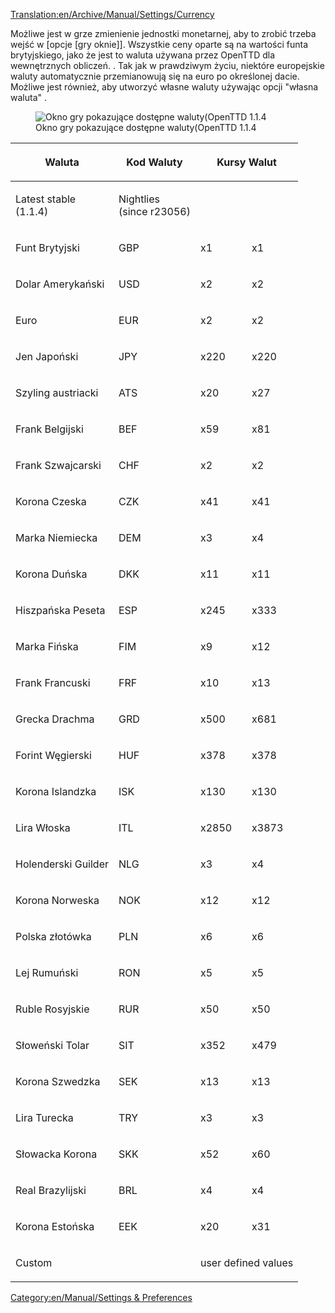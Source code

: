 [[Translation:en/Archive/Manual/Settings/Currency]]


Możliwe jest w grze zmienienie jednostki monetarnej, aby to zrobić trzeba wejść w [opcje [gry oknie]]. Wszystkie ceny oparte są na wartości funta brytyjskiego, jako że jest to waluta używana przez OpenTTD dla wewnętrznych obliczeń. . Tak jak w prawdziwym życiu, niektóre europejskie waluty automatycznie przemianowują się na euro po określonej dacie. Możliwe jest również, aby utworzyć własne waluty używając opcji "własna waluta" .

[[File:en/Archive/Manual/Settings/Currency units.png|frame|Okno gry pokazujące dostępne waluty(OpenTTD 1.1.4]]

{| {{en/Wikitable}}
|- style="background:#efefef"
! rowspan="2" | Waluta
! rowspan="2" | Kod Waluty
! colspan="2" | Kursy Walut
! rowspan="2" | Przemianowanie na Euro
|- style="background:#efefef"
! Latest stable<br>(1.1.4)
! Nightlies<br>(since r23056)
|-
| Funt Brytyjski || GBP || x1 || x1 || nigdy
|-
| Dolar Amerykański || USD || x2 || x2 || nigdy
|-
| Euro || EUR || x2 || x2 || 
|-
| Jen Japoński || JPY || x220 || x220 || nigdy
|-
| Szyling austriacki || ATS || x20 || x27 || 2002
|-
| Frank Belgijski || BEF || x59 || x81 || 2002
|-
| Frank Szwajcarski || CHF || x2 || x2 || nigdy
|-
| Korona Czeska || CZK || x41 || x41 || nigdy
|-
| Marka Niemiecka || DEM || x3 || x4 || 2002
|-
| Korona Duńska || DKK || x11 || x11 || nigdy
|-
| Hiszpańska Peseta || ESP || x245 || x333 || 2002
|-
| Marka Fińska || FIM || x9 || x12 || 2002
|-
| Frank Francuski || FRF || x10 || x13 || 2002
|-
| Grecka Drachma || GRD || x500 || x681 || 2002
|-
| Forint Węgierski || HUF || x378 || x378 || nigdy
|-
| Korona Islandzka || ISK || x130 || x130 || nigdy
|-
| Lira Włoska || ITL || x2850 || x3873 || 2002
|-
| Holenderski Guilder || NLG || x3 || x4 || 2002
|-
| Korona Norweska || NOK || x12 || x12 || nigdy
|-
| Polska złotówka || PLN || x6 || x6 || nigdy
|-
| Lej Rumuński || RON || x5 || x5 || nigdy
|-
| Ruble Rosyjskie || RUR || x50 || x50 || nigdy
|-
| Słoweński Tolar || SIT || x352 || x479 || 2007
|-
| Korona Szwedzka || SEK || x13 || x13 || nigdy
|-
| Lira Turecka || TRY || x3 || x3 || nigdy
|-
| Słowacka Korona || SKK || x52 || x60 || 2009
|-
| Real Brazylijski || BRL || x4 || x4 || nigdy
|-
| Korona Estońska || EEK || x20 || x31 || 2011
|-
| colspan="2" | Custom || colspan="3" | user defined values
|}

[[Category:en/Manual/Settings & Preferences]]